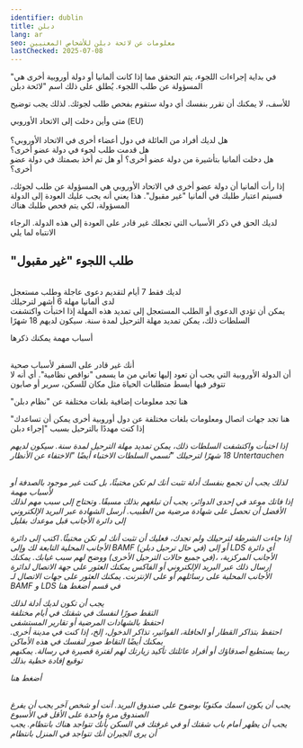 ```yaml
---
identifier: dublin
title: ﺩﺑﻠﻦ
lang: ar
seo: معلومات عن لائحة دبلن للأشخاص المعنيين
lastChecked: 2025-07-08
---
```

"في بداية إجراءات اللجوء، يتم التحقق مما إذا كانت ألمانيا أو دولة أوروبية أخرى هي المسؤولة عن طلب اللجوء. يُطلق على ذلك اسم "لائحة دبلن

للأسف، لا يمكنك أن تقرر بنفسك أي دولة ستقوم بفحص طلب لجوئك. لذلك يجب توضيح

متى وأين دخلت إلى الاتحاد الأوروبي
(EU)<br/>
<br /> هل لديك أفراد من العائلة في دول أعضاء أخرى في الاتحاد الأوروبي؟
<br /> هل قدمت طلب لجوء في دولة عضو أخرى؟
<br /> هل دخلت ألمانيا بتأشيرة من دولة عضو أخرى؟
أو هل تم أخذ بصمتك في دولة عضو أخرى؟

إذا رأت ألمانيا أن دولة عضو أخرى في الاتحاد الأوروبي هي المسؤولة عن طلب لجوئك، فسيتم اعتبار طلبك في ألمانيا "غير مقبول". هذا يعني أنه يجب عليك العودة إلى الدولة المسؤولة، لكي يتم فحص طلبك هناك

لديك الحق في ذكر الأسباب التي تجعلك غير قادر على العودة إلى هذه الدولة. الرجاء الانتباه لما يلي

## "طلب اللجوء "غير مقبول
<br /> لديك فقط 7 أيام لتقديم دعوى عاجلة وطلب مستعجل
<br /> لدى ألمانيا مهلة 6 أشهر لترحيلك
<br /> يمكن أن تؤدي الدعوى أو الطلب المستعجل إلى تمديد هذه المهلة
إذا اختبأت واكتشفت السلطات ذلك، يمكن تمديد مهلة الترحيل لمدة سنة. سيكون لديهم 18 شهرًا

<Block identifier="get-legal-advice" />

أسباب مهمة يمكنك ذكرها

<br /> أنك غير قادر على السفر لأسباب صحية
<br /> أن الدولة الأوروبية التي يجب أن تعود إليها تعاني من ما يسمى "نواقص نظامية". أي أنه لا تتوفر فيها أبسط متطلبات الحياة مثل مكان للسكن، سرير أو صابون

"هنا تجد معلومات إضافية بلغات مختلفة عن "نظام دبلن
<ExternalShortLink identifier="fluechtlingsrat-brandenburg_dublin" />

"هنا تجد جهات اتصال ومعلومات بلغات مختلفة عن دول أوروبية أخرى يمكن أن تساعدك إذا كنت مهددًا بالترحيل بسبب "إجراء دبلن
<Address identifier="w2eu" />

إذا اختبأت واكتشفت السلطات ذلك، يمكن تمديد مهلة الترحيل لمدة سنة. سيكون لديهم 18 شهرًا لترحيلك
"تُسمي السلطات الاختباء أيضًا "الاختفاء عن الأنظار
*Untertauchen*

<br /> لذلك يجب أن تجمع بنفسك أدلة تثبت أنك لم تكن مختبئًا، بل كنت غير موجود بالصدفة أو لأسباب مهمة
<br /> إذا فاتك موعد في إحدى الدوائر، يجب أن تبلغهم بذلك مسبقًا. وتحتاج إلى سبب مهم لذلك
الأفضل أن تحصل على شهادة مرضية من الطبيب. أرسل الشهادة عبر البريد الإلكتروني إلى دائرة الأجانب قبل موعدك بقليل

إذا جاءت الشرطة لترحيلك ولم تجدك، فعليك أن تثبت أنك لم تكن مختبئًا. اكتب إلى دائرة الأجانب المحلية التابعة لك وإلى
BAMF
(في حال ترحيل دبلن)
أو إلى
LDS
أي دائرة الأجانب المركزية،
،(في جميع حالات الترحيل الأخرى)
ووضح لهم سبب غيابك. يمكنك إرسال ذلك عبر البريد الإلكتروني أو الفاكس
يمكنك العثور على جهة الاتصال لدائرة الأجانب المحلية على رسائلهم أو على الإنترنت. يمكنك العثور على جهات الاتصال لـ
BAMF
و
LDS
في قسم
<InternalShortLink identifier="contacts">أضغط هنا</InternalShortLink>

يجب أن تكون لديك أدلة لذلك
<br /> التقط صورًا لنفسك في شقتك في أيام مختلفة
<br /> احتفظ بالشهادات المرضية أو تقارير المستشفى
<br /> احتفظ بتذاكر القطار أو الحافلة، الفواتير، تذاكر الدخول، إلخ، إذا كنت في مدينة أخرى. يمكنك أيضًا التقاط صور لنفسك في هذه الأماكن
<br /> ربما يستطيع أصدقاؤك أو أفراد عائلتك تأكيد زيارتك لهم لفترة قصيرة في رسالة. يمكنهم توقيع إفادة خطية بذلك

<InternalShortLink identifier="forms">أضغط هنا</InternalShortLink>

<br /> يجب أن يكون اسمك مكتوبًا بوضوح على صندوق البريد. أنت أو شخص آخر يجب أن يفرغ الصندوق مرة واحدة على الأقل في الأسبوع
<br /> يجب أن يظهر أمام باب شقتك أو في غرفتك في السكن بأنك تتواجد هناك بانتظام. يجب أن يرى الجيران أنك تتواجد في المنزل بانتظام

